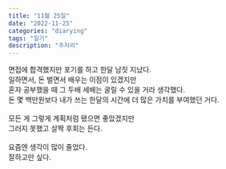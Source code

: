 ```yaml
---
title: "11월 25일"
date: "2022-11-25"
categories: "diarying"
tags: "일기"
description: "주저리"
---
```


면접에 합격했지만 포기를 하고 한달 남짓 지났다.  
일하면서, 돈 벌면서 배우는 이점이 있겠지만  
혼자 공부했을 때 그 두배 세배는 굴릴 수 있을 거라 생각했다.  
돈 몇 백만원보다 내가 쓰는 한달의 시간에 더 많은 가치를 부여했던 거다.  
<br/>
모든 게 그렇게 계획처럼 됐으면 좋았겠지만  
그러지 못했고 살짝 후회는 든다.  
<br/>
요즘엔 생각이 많이 줄었다.  
잘하고만 싶다.  